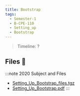 ```yaml
---
title: Bootstrap
tags:
  - Semester-1
  - B-CPE-110
  - Setting_up
  - Bootstrap
---
```

> Timeline: ?


## Files 📂

:::note 2020 Subject and Files
- [Setting_Up_Bootstrap_files.tgz](https://github.com/Studio-17/Epitech-Subjects/raw/main/Semester-1/B-CPE-110/Setting_up/Bootstrap/Setting_Up_Bootstrap_files.tgz)
- [Setting_Up_Bootstrap.pdf](https://github.com/Studio-17/Epitech-Subjects/raw/main/Semester-1/B-CPE-110/Setting_up/Bootstrap/Setting_Up_Bootstrap.pdf)
:::

